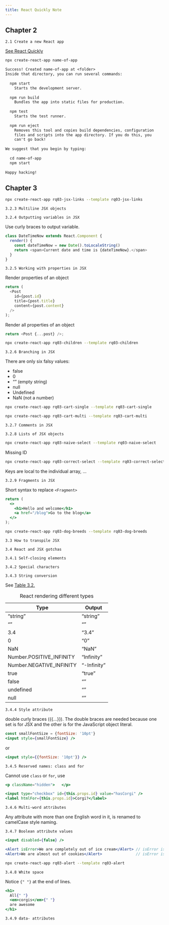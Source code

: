 ```yaml
---
title: React Quickly Note
---
```


## Chapter 2

`2.1 Create a new React app`

[See React Quickly](https://livebook.manning.com/book/react-quickly-second-edition/chapter-2/v-13/21){target="_blank"}

```default
npx create-react-app name-of-app

Success! Created name-of-app at <folder>
Inside that directory, you can run several commands:
 
  npm start
    Starts the development server.
 
  npm run build
    Bundles the app into static files for production.
 
  npm test
    Starts the test runner.
 
  npm run eject
    Removes this tool and copies build dependencies, configuration
    files and scripts into the app directory. If you do this, you
    can't go back!
 
We suggest that you begin by typing:
 
  cd name-of-app
  npm start
 
Happy hacking!
```

## Chapter 3


```sh
npx create-react-app rq03-jsx-links --template rq03-jsx-links
```

`3.2.3 Multiline JSX objects`

`3.2.4 Outputting variables in JSX`

Use curly braces to output variable.
```js
class DateTimeNow extends React.Component {
  render() {
    const dateTimeNow = new Date().toLocaleString()
    return <span>Current date and time is {dateTimeNow}.</span>
  }
}
```

`3.2.5 Working with properties in JSX`

Render properties of an object
```js
return (
  <Post
    id={post.id}
    title={post.title}
    content={post.content}
  />
);
```
Render all properties of an object
```js
return <Post {...post} />;
```

```sh
npx create-react-app rq03-children --template rq03-children
```

`3.2.6 Branching in JSX`

There are only six falsy values:

* false
* 0
* "" (empty string)
* null
* Undefined
* NaN (not a number)


```sh
npx create-react-app rq03-cart-single --template rq03-cart-single
```

```sh
npx create-react-app rq03-cart-multi --template rq03-cart-multi
```

`3.2.7 Comments in JSX`

`3.2.8 Lists of JSX objects`

```bash
npx create-react-app rq03-naive-select --template rq03-naive-select
```

Missing ID

```bash
npx create-react-app rq03-correct-select --template rq03-correct-select
```

::: {.callout-note}
Keys are local to the individual array, ...
:::

`3.2.9 Fragments in JSX`

Short syntax to replace `<Fragment>`

```javascriptreact
return (
  <>
    <h1>Hello and welcome</h1>
    <a href="/blog">Go to the blog</a>
  </>
);
```

```bash
npx create-react-app rq03-dog-breeds --template rq03-dog-breeds
```

`3.3 How to transpile JSX`

`3.4 React and JSX gotchas`

`3.4.1 Self-closing elements`

`3.4.2 Special characters`

`3.4.3 String conversion`

See [Table 3.2.](https://livebook.manning.com/book/react-quickly-second-edition/chapter-3/v-13/312){target=_blank}

| Type                     | Output      |
|--------------------------|-------------|
|"string"                  | "string"    |
| ""                       | ""          |
| 3.4                      | "3.4"       |
| 0                        | "0"         |
| NaN                      | "NaN"       |
| Number.POSITIVE_INFINITY | "Infinity"  |
| Number.NEGATIVE_INFINITY | "-Infinity" |
| true                     | "true"      |
| false                    | ""          |
| undefined                | ""          |
| null                     | ""          |

: React rendering different types

`3.4.4 Style attribute`

double curly braces ({{...}}).  The double braces are needed because one set is for JSX and the other is for the JavaScript object literal.

```javascriptreact
const smallFontSize = {fontSize: '10pt'}
<input style={smallFontSize} />
```
or
```javascriptreact
<input style={{fontSize: '10pt'}} />
```

`3.4.5 Reserved names: class and for`

Cannot use `class` or `for`, use

```javascriptreact
<p className="hidden">   </p>

<input type="checkbox" id={this.props.id} value="hasCorgi" />
<label htmlFor={this.props.id}>Corgi?</label>
```

`3.4.6 Multi-word attributes`

Any attribute with more than one English word in it, is renamed to camelCase style naming.

`3.4.7 Boolean attribute values`

```javascriptreact
<input disabled={false} />

<Alert isError>We are completely out of ice cream</Alert> // isError is true
<Alert>We are almost out of cookies</Alert>               // isError is false
```

```bash
npx create-react-app rq03-alert --template rq03-alert
```

`3.4.8 White space`

Notice `{" "}` at the end of lines.

```javascriptreact
<h1>
  All{" "}
  <em>corgis</em>{" "}
  are awesome
</h1>
```

`3.4.9 data- attributes`


